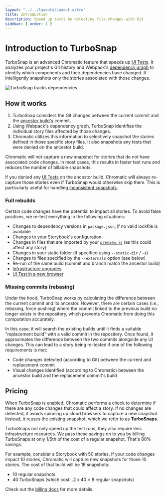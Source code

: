 ```yaml
---
layout: "../../layouts/Layout.astro"
title: Introduction
description: Speed up tests by detecting file changes with Git
sidebar: { order: 1 }
---
```


# Introduction to TurboSnap

TurboSnap is an advanced Chromatic feature that speeds up [UI Tests](/docs/test). It analyzes your project's Git history and Webpack's [dependency graph](https://webpack.js.org/concepts/dependency-graph/) to identify which components and their dependencies have changed. It intelligently snapshots only the stories associated with those changes.

![TurboSnap tracks dependencies](../../images/turbosnap-dep-tracking.gif)

## How it works

1. TurboSnap considers the Git changes between the current commit and the [ancestor build's](/docs/branching-and-baselines#find-the-ancestor-builds) commit.
2. Using Webpack's dependency graph, TurboSnap identifies the individual story files affected by those changes.
3. Chromatic utilizes this information to selectively snapshot the stories defined in those specific story files. It also snapshots any tests that were denied on the ancestor build.

Chromatic will not capture a new snapshot for stories that do not have associated code changes. In most cases, this results in faster test runs and reduces the number of billable snapshots.

If you denied any [UI Tests](/docs/test#verify-ui-changes) on the ancestor build, Chromatic will always re-capture those stories even if TurboSnap would otherwise skip them. This is particularly useful for handling [inconsistent snapshots](/docs/snapshots#improve-snapshot-consistency).

### Full rebuilds

Certain code changes have the potential to impact all stories. To avoid false positives, we re-test everything in the following situations:

- Changes to dependency versions in `package.json`, if no valid lockfile is available
- Changes to your Storybook's configuration
- Changes in files that are imported by your [`preview.js`](https://storybook.js.org/docs/react/configure/overview#configure-story-rendering) (as this could affect any story)
- Changes in your static folder (if specified using `--static-dir` / `-s`)
- Changes to files specified by the `--externals` option (see below)
- Re-run of the same build (commit and branch match the ancestor build)
- [Infrastructure upgrades](/docs/infrastructure-upgrades)
- [UI Test in a new browser](/docs/browsers)

### Missing commits (rebasing)

Under the hood, TurboSnap works by calculating the difference between the current commit and its ancestor. However, there are certain cases (i.e., rebasing, force pushing) where the commit linked to the previous build no longer exists in the repository, which prevents Chromatic from doing this computation accurately.

In this case, it will search the existing builds until it finds a suitable "replacement build" with a valid commit in the repository. Once found, it approximates the difference between the two commits alongside any UI changes. This can lead to a story being re-tested if one of the following requirements is met:

- Code changes detected (according to Git) between the current and replacement commit
- Visual changes identified (according to Chromatic) between the ancestor build and the replacement commit's build

## Pricing

When TurboSnap is enabled, Chromatic performs a check to determine if there are any code changes that could affect a story. If no changes are detected, it avoids spinning up cloud browsers to capture a new snapshot. Instead, it reuses the existing snapshot, which we refer to as **TurboSnaps**.

TurboSnaps not only speed up the test runs, they also require less infrastructure resources. We pass these savings on to you by billing TurboSnaps at only 1/5th of the cost of a regular snapshot. That's 80% savings.

For example, consider a Storybook with 50 stories. If your code changes impact 10 stories, Chromatic will capture new snapshots for those 10 stories. The cost of that build will be 18 snapshots:

- 10 regular snapshots
- 40 TurboSnaps (which cost: .2 x 40 = 8 regular snapshots)

Check out the [billing docs](/docs/billing#snapshots-with-turbosnap-enabled) for more details.

